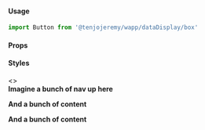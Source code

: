 

<Meta title='Data-Display|Box' />


#### Usage

```js
import Button from '@tenjojeremy/wapp/dataDisplay/box'
 ```

#### Props

<Props of={Box} />

#### Styles

<Preview>
<Story name='All Styles'>
   <>
      <B title='default' background contentStyle={{ padding: 0 }}>
      <Box
        name='box name'
        styles={{
          justifyContent: 'space-between',
          gridAutoFlow: 'column',
          background: ['lightblue', 'lightgreen'],
          width: '400px',
          alignItems: 'center',
          padding: 'xs',
        }}
      >
        <Typography text='Featured' variant='h6' />
        <Icon name='search/material' color='primary' />
      </Box>
    </B>
      <B title='sticky' background contentStyle={{ padding: 0, height: '300px' }}>
        <nav style={ { height: '100px' }}>Imagine a bunch of nav up here</nav>        
      <Box
        sticky
        name='box name'
        styles={{
          justifyContent: 'space-between',
          gridAutoFlow: 'column',
          background: 'lightpink',
          width: '400px',
          alignItems: 'center',
          padding: 'xs',
          marginBottom: 'xxl'
        }}
      >
        <Typography text='Featured' variant='h6' />
        <Icon name='search/material' color='primary' />
      </Box>
       <p style={{height: '1000px'}}>And a bunch of content</p>
  <p style={{height: '1000px'}}>And a bunch of content</p>
    </B>
  </>
</Story>
</Preview>


